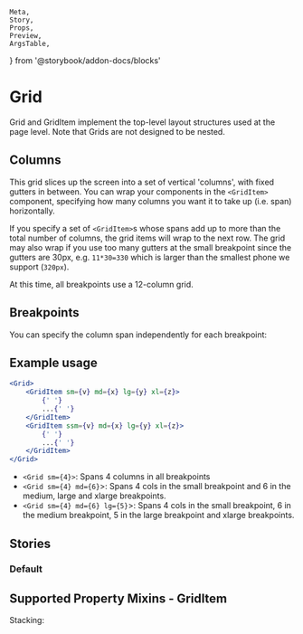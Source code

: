 	Meta,
	Story,
	Props,
	Preview,
	ArgsTable,
} from '@storybook/addon-docs/blocks'

<Meta title="Design System/Layout/Grid" component={Grid} />

# Grid

Grid and GridItem implement the top-level layout structures used at the page level.
Note that Grids are not designed to be nested.

## Columns

This grid slices up the screen into a set of vertical 'columns', with fixed
gutters in between. You can wrap your components in the `<GridItem>` component,
specifying how many columns you want it to take up (i.e. span) horizontally.

If you specify a set of `<GridItem>`s whose spans add up to more than the total
number of columns, the grid items will wrap to the next row. The grid may also
wrap if you use too many gutters at the small breakpoint since the gutters are
30px, e.g. `11*30=330` which is larger than the smallest phone we support
(`320px`).

At this time, all breakpoints use a 12-column grid.

## Breakpoints

You can specify the column span independently for each breakpoint:

## Example usage

```jsx
<Grid>
	<GridItem sm={v} md={x} lg={y} xl={z}>
		{' '}
		...{' '}
	</GridItem>
	<GridItem ssm={v} md={x} lg={y} xl={z}>
		{' '}
		...{' '}
	</GridItem>
</Grid>
```

- `<Grid sm={4}>`: Spans 4 columns in all breakpoints
- `<Grid sm={4} md={6}`>: Spans 4 cols in the small breakpoint and 6 in the
  medium, large and xlarge breakpoints.
- `<Grid sm={4} md={6} lg={5}`>: Spans 4 cols in the small breakpoint, 6 in the
  medium breakpoint, 5 in the large breakpoint and xlarge breakpoints.

## Stories

### Default

<Story id="design-system-layout-grid--full-grid" />

## Supported Property Mixins - GridItem

Stacking:

<Canvas>
	<Story id="design-system-layout-grid--mixins-stacking" />
</Canvas>

<ArgsTable of={Grid} />
